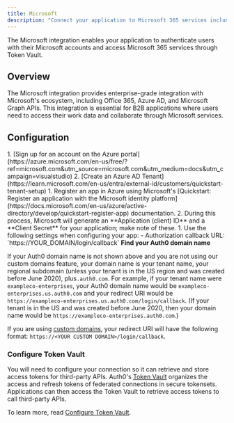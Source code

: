```yaml
---
title: Microsoft
description: "Connect your application to Microsoft 365 services including Outlook, Teams, OneDrive, and more."
---
```


The Microsoft integration enables your application to authenticate users with their Microsoft accounts and access Microsoft 365 services through Token Vault.

## Overview

The Microsoft integration provides enterprise-grade integration with Microsoft's ecosystem, including Office 365, Azure AD, and Microsoft Graph APIs. This integration is essential for B2B applications where users need to access their work data and collaborate through Microsoft services.

## Configuration

<Steps>
  <Step title="Set up Azure account">
    1. [Sign up for an account on the Azure portal](https://azure.microsoft.com/en-us/free/?ref=microsoft.com&utm_source=microsoft.com&utm_medium=docs&utm_campaign=visualstudio)
    2. [Create an Azure AD Tenant](https://learn.microsoft.com/en-us/entra/external-id/customers/quickstart-tenant-setup)
  </Step>
  <Step title="Set up app in Microsoft">
    1. Register an app in Azure using Microsoft's [Quickstart: Register an application with the Microsoft identity platform](https://docs.microsoft.com/en-us/azure/active-directory/develop/quickstart-register-app) documentation.
    2. During this process, Microsoft will generate an **Application (client) ID** and a **Client Secret** for your application; make note of these.
  </Step>
  <Step title="Configure for Auth0">
    1. Use the following settings when configuring your app:
      - Authorization callback URL: `https://YOUR_DOMAIN/login/callback`
  </Step>
</Steps>

<Info>
<b>Find your Auth0 domain name</b>

If your Auth0 domain name is not shown above and you are not using our custom domains feature, your domain name is your tenant name, your regional subdomain (unless your tenant is in the US region and was created before June 2020), plus`.auth0.com`. For example, if your tenant name were `exampleco-enterprises`, your Auth0 domain name would be `exampleco-enterprises.us.auth0.com` and your redirect URI would be `https://exampleco-enterprises.us.auth0.com/login/callback`. (If your tenant is in the US and was created before June 2020, then your domain name would be `https://exampleco-enterprises.auth0.com`.)

If you are using [custom domains](https://auth0.com/docs/custom-domains), your redirect URI will have the following format: `https://<YOUR CUSTOM DOMAIN>/login/callback`.
</Info>

### Configure Token Vault

You will need to configure your connection so it can retrieve and store access tokens for third-party APIs. Auth0's [Token Vault](https://auth0.com/docs/secure/tokens/token-vault) organizes the access and refresh tokens of federated connections in secure tokensets. Applications can then access the Token Vault to retrieve access tokens to call third-party APIs.

To learn more, read [Configure Token Vault](https://auth0.com/docs/secure/tokens/token-vault/configure-token-vault).